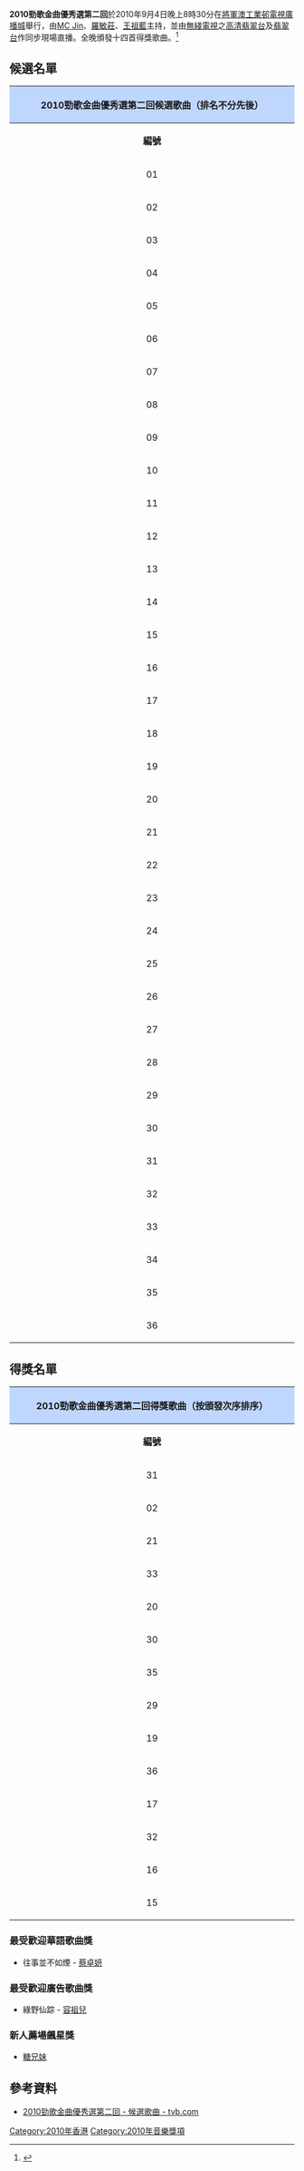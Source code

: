 '''2010勁歌金曲優秀選第二回'''於2010年9月4日晚上8時30分在[[將軍澳工業邨|將軍澳工業邨]][[電視廣播城|電視廣播城]]舉行，由[[歐陽靖_(饒舌者)|MC Jin]]、[[羅敏莊|羅敏莊]]、[[王祖藍|王祖藍]]主持，並由[[電視廣播有限公司|無綫電視]]之[[高清翡翠台|高清翡翠台]]及[[翡翠台|翡翠台]]作同步現場直播。全晚頒發十四首得獎歌曲。<ref>{{cite news |title=Stephy側田缺席優秀選被迫讓獎 |url=http://the-sun.on.cc/cnt/entertainment/20100902/00470_070.html |accessdate=2022-01-14 |work=[[太陽報_(香港)|太陽報]] |date=2010-09-02 |archive-date=2022-01-14 |archive-url=https://web.archive.org/web/20220114004722/http://the-sun.on.cc/cnt/entertainment/20100902/00470_070.html }}</ref>

==候選名單==
{| class="wikitable" border="1" cellpadding="1"  style="font-size: 100%; text-align: center;"
! colspan=3 align=center style="background:#BFD7FF"|'''2010勁歌金曲優秀選第二回候選歌曲（排名不分先後）'''
|- 
!colspan=1 width=25%| '''編號'''
!colspan=1 width=35%| '''候選歌曲'''
!colspan=1 width=35%| '''主唱'''
|-
|01||80之後||[[鍾舒漫|鍾舒漫]]
|-bgcolor=#7FFFD4
|02||開籠雀||[[王菀之|王菀之]]
|-
|03||地球的心聲||[[劉德華|劉德華]]
|-
|04||獨男||[[古巨基|古巨基]]
|-
|05||心甜||[[鄧麗欣|鄧麗欣]]
|-
|06||序曲||[[鄺祖德|鄺祖德]]
|-
|07||我們很好||[[林峯|林　峯]]
|-
|08||愛的習慣||[[側田|側　田]]
|-
|09||越過高山越過谷||[[黃宗澤|黃宗澤]]
|-
|10||一直看見天使||[[容祖兒|容祖兒]]
|-
|11||心足||[[王梓軒|王梓軒]]
|-			
|12||美麗二線||[[李卓庭|李卓庭]]
|-
|13||大峽谷||[[陳偉霆|陳偉霆]]
|-
|14||好友||[[洪卓立|洪卓立]]
|-bgcolor=#7FFFD4
|15||Supervoice||[[超級巨聲1|超級巨聲群星]]
|-bgcolor=#7FFFD4
|16||直到你不找我||[[林峯|林　峯]]
|-bgcolor=#7FFFD4
|17||珊瑚島||[[官恩娜|官恩娜]]
|-
|18||Rap Along Song||[[農夫_(組合)|農　夫]]
|-bgcolor=#7FFFD4
|19||無緣罪||[[泳兒|泳　兒]]
|-bgcolor=#7FFFD4
|20||飲酒思源||[[楊千嬅|楊千嬅]]
|-bgcolor=#7FFFD4
|21||屈尾十||[[HotCha|HotCha]]
|-
|22||亂世佳人||[[張繼聰|張繼聰]]
|-
|23||成長||[[Twins|Twins]]
|-
|24||買一送一||[[陳奐仁|陳奐仁]]、[[歐陽靖_(饒舌者)|MC Jin]]
|-
|25||Ba Ba Ya||[[江若琳|江若琳]]
|-
|26||Come 2 Me||[[林峯|林　峯]]
|-
|27||金鐘罩||[[許志安|許志安]]
|-
|28||英雄勇||[[周國賢|周國賢]]
|-bgcolor=#7FFFD4
|29||時代||[[古巨基|古巨基]]
|-bgcolor=#7FFFD4
|30||一直都在||[[蔡卓妍|蔡卓妍]]、[[林峯|林　峯]]
|-bgcolor=#7FFFD4
|31||Good To Be Bad||[[G.E.M.|G.E.M.]]
|-bgcolor=#7FFFD4
|32||童話國||[[鍾舒漫|鍾舒漫]]
|-bgcolor=#7FFFD4
|33||信今生愛過||[[容祖兒|容祖兒]]
|-
|34||No One Knows||[[鄧麗欣|鄧麗欣]]
|-bgcolor=#7FFFD4
|35||重新出發||[[關心妍|關心妍]]
|-bgcolor=#7FFFD4
|36||男人信什麼||[[衛蘭|衛　蘭]]、[[王灝兒|JW]]
|}

== 得獎名單 == 
{| class="wikitable" border="1" cellpadding="1"  style="font-size: 100%; text-align: center;"
! colspan=5 align=center style="background:#BFD7FF"|'''2010勁歌金曲優秀選第二回得獎歌曲（按頒發次序排序）'''
|-
!colspan=1 width=25%| '''編號'''
!colspan=1 width=35%| '''歌曲'''
!colspan=1 width=35%| '''主唱'''
|-
|31||Good To Be Bad||[[G.E.M.|G.E.M.]]
|-
|02||開籠雀||[[王菀之|王菀之]]
|-
|21||屈尾十||[[HotCha|HotCha]]
|-
|33||信今生愛過||[[容祖兒|容祖兒]]
|-
|20||飲酒思源||[[楊千嬅|楊千嬅]]
|-
|30||一直都在||[[蔡卓妍|蔡卓妍]]、[[林峯|林　峯]]
|-
|35||重新出發||[[關心妍|關心妍]]
|-
|29||時代||[[古巨基|古巨基]]
|-
|19||無緣罪||[[泳兒|泳　兒]]
|-
|36||男人信什麼||[[衛蘭|衛　蘭]]、[[王灝兒|JW]]
|-
|17||珊瑚島||[[官恩娜|官恩娜]]
|-
|32||童話國||[[鍾舒漫|鍾舒漫]]
|-
|16||直到你不找我||[[林峯|林　峯]]
|-
|15||Supervoice||[[超級巨聲1|超級巨聲群星]]
|}

=== 最受歡迎華語歌曲獎 ===
*往事並不如煙 - [[蔡卓妍|蔡卓妍]]

=== 最受歡迎廣告歌曲獎 ===
*綠野仙踪 - [[容祖兒|容祖兒]]

=== 新人薦場飆星獎 ===
*[[糖兄妹|糖兄妹]]

==參考資料==
{{reflist}}
*[http://jsg.tvb.com/2010/selections2010part2/ 2010勁歌金曲優秀選第二回 - 候選歌曲 - tvb.com]{{Wayback|url=http://jsg.tvb.com/2010/selections2010part2/ |date=20190605155459 }}

{{勁歌金曲優秀選}}

[[Category:2010年香港|Category:2010年香港]]
[[Category:2010年音樂獎項|Category:2010年音樂獎項]]